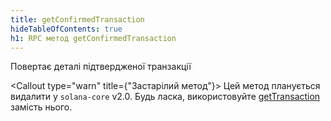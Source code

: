 ```yaml
---
title: getConfirmedTransaction
hideTableOfContents: true
h1: RPC метод getConfirmedTransaction
---
```


Повертає деталі підтвердженої транзакції

<Callout type="warn" title={"Застарілий метод"}>
  Цей метод планується видалити у `solana-core` v2.0. Будь ласка, використовуйте
  [getTransaction](/docs/rpc/http/gettransaction) замість нього.
</Callout>
